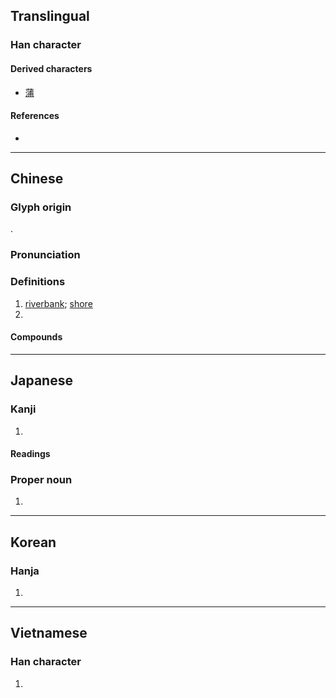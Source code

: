 {{character info/new}}
==Translingual==

===Han character===
{{Han char|rn=85|rad=水|as=07|sn=10|four=33127|canj=EIJB|ids=⿰氵甫}}

====Derived characters====
* [[蒲]]

====References====
* {{Han ref|kx=0624.110|dkj=17475|dj=1021.250|hdz=31619.120|uh=6D66|ud=28006|bh=AEFA|bd=44794}}

----

==Chinese==
{{zh-forms}}

===Glyph origin===
{{Han etym}}
{{Han compound|水|alt1=氵|甫|ls=psc|c1=s|c2=p|t1=water; river}}.

===Pronunciation===
{{zh-pron
|m=pǔ
|c=pou2,pou4
|h=pfs=
|md=
|mn=phó͘/tw:pó͘
|w=
|mc=y
|oc=y
|cat=n,pn
}}

===Definitions===
{{zh-hanzi}}

# [[riverbank]]; [[shore]]
# {{surname|lang=zh}}

====Compounds====
{{zh-der|合浦珠還|巫山洛浦|幫浦|合浦還珠|南浦|利物浦|木浦|申浦|泵浦|清江浦|珠還合浦|津浦鐵路|澉浦|瑤華浦|洛浦宓妃|浦柳|浦東|木浦模式|黃浦江|還珠合浦}}

----

==Japanese==

===Kanji===
{{ja-kanji|grade=c|rs=水07}}

# {{defn|lang=ja|sort=水07}}

====Readings====
{{ja-readings
|goon=ふ
|kanon=ほ
|kun=うら-
|nanori=ら
}}

===Proper noun===
{{ja-kanjitab|うら}}
{{ja-pos|うら|proper}}

# {{surname|lang=ja|sort=うら}}

----

==Korean==

===Hanja===
{{ko-hanja|hangeul=[[포]]|eumhun=|rv=po|mr=p'o|y=pho}}

# {{defn|lang=ko|sort=水07}}

----

==Vietnamese==

===Han character===
{{vi-hantu|[[phố]], [[phổ]]|rs=水07}}

# {{defn|lang=vi|sort=水07}}